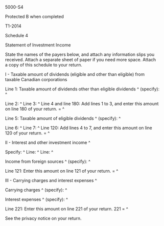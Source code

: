 ﻿5000-S4 
 
Protected B when completed 
 
T1-2014 
 
Schedule 4 
 
Statement of Investment Income 
 
State the names of the payers below, and attach any information slips you 
received. Attach a separate sheet of paper if you need more space. Attach a 
copy of this schedule to your return. 
 
I - Taxable amount of dividends (eligible and other than eligible) from 
taxable Canadian corporations 
 
Line 1: Taxable amount of dividends other than eligible dividends ^
(specify): ^
 
Line 2: ^
Line 3: ^
Line 4 and line 180: Add lines 1 to 3, and enter this amount on line 180 of 
your return. = ^
 
Line 5: Taxable amount of eligible dividends ^
(specify): ^
 
Line 6: ^
Line 7: ^
Line 120: Add lines 4 to 7, and enter this amount on line 120 of your return. 
= ^
 
II - Interest and other investment income ^
 
Specify: ^
Line: ^
Line: ^
 
Income from foreign sources ^
(specify): ^
 
Line 121: Enter this amount on line 121 of your return. = ^
 
III - Carrying charges and interest expenses ^
 
Carrying charges ^
(specify): ^
 
Interest expenses ^
(specify): ^
 
Line 221: Enter this amount on line 221 of your return. 221 = ^
 
See the privacy notice on your return.

